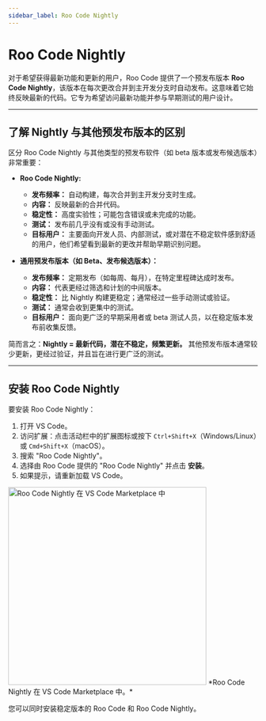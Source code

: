 ```yaml
---
sidebar_label: Roo Code Nightly
---
```


# Roo Code Nightly

对于希望获得最新功能和更新的用户，Roo Code 提供了一个预发布版本 **Roo Code Nightly**，该版本在每次更改合并到主开发分支时自动发布。这意味着它始终反映最新的代码。它专为希望访问最新功能并参与早期测试的用户设计。

---

## 了解 Nightly 与其他预发布版本的区别

区分 Roo Code Nightly 与其他类型的预发布软件（如 beta 版本或发布候选版本）非常重要：

*   **Roo Code Nightly:**
    *   **发布频率：** 自动构建，每次合并到主开发分支时生成。
    *   **内容：** 反映最新的合并代码。
    *   **稳定性：** 高度实验性；可能包含错误或未完成的功能。
    *   **测试：** 发布前几乎没有或没有手动测试。
    *   **目标用户：** 主要面向开发人员、内部测试，或对潜在不稳定软件感到舒适的用户，他们希望看到最新的更改并帮助早期识别问题。

*   **通用预发布版本（如 Beta、发布候选版本）：**
    *   **发布频率：** 定期发布（如每周、每月），在特定里程碑达成时发布。
    *   **内容：** 代表更经过筛选和计划的中间版本。
    *   **稳定性：** 比 Nightly 构建更稳定；通常经过一些手动测试或验证。
    *   **测试：** 通常会收到更集中的测试。
    *   **目标用户：** 面向更广泛的早期采用者或 beta 测试人员，以在稳定版本发布前收集反馈。

简而言之：**Nightly = 最新代码，潜在不稳定，频繁更新。** 其他预发布版本通常较少更新，更经过验证，并且旨在进行更广泛的测试。

---

## 安装 Roo Code Nightly

要安装 Roo Code Nightly：

1.  打开 VS Code。
2.  访问扩展：点击活动栏中的扩展图标或按下 `Ctrl+Shift+X`（Windows/Linux）或 `Cmd+Shift+X`（macOS）。
3.  搜索 "Roo Code Nightly"。
4.  选择由 Roo Code 提供的 "Roo Code Nightly" 并点击 **安装**。
5.  如果提示，请重新加载 VS Code。

<img src="/img/installing/installing-5.png" alt="Roo Code Nightly 在 VS Code Marketplace 中" width="400" />
*Roo Code Nightly 在 VS Code Marketplace 中。*

您可以同时安装稳定版本的 Roo Code 和 Roo Code Nightly。